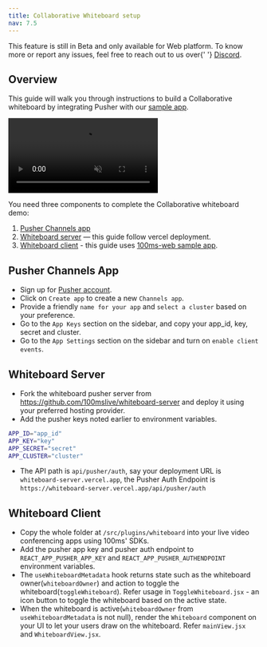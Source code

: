 ```yaml
---
title: Collaborative Whiteboard setup
nav: 7.5
---
```


<Note type="warning">
    This feature is still in Beta and only available for Web platform. To know more or report any
    issues, feel free to reach out to us over{' '}
    <a href={'https://discord.com/invite/kGdmszyzq2'}>Discord</a>.
</Note>

## Overview

This guide will walk you through instructions to build a Collaborative whiteboard by integrating Pusher with our [sample app](https://github.com/100mslive/100ms-web).

<video loop="true" autoplay="autoPlay" controls="controls" id="vid" muted>
    <source src="/docs/guides/whiteboard-demo.mp4" type="video/mp4" />
</video>
<br />

You need three components to complete the Collaborative whiteboard demo:

1. [Pusher Channels app](#usher-channels-app)
2. [Whiteboard server](#whiteboard-server) — this guide follow vercel deployment.
3. [Whiteboard client](#whiteboard-client) - this guide uses [100ms-web sample app](https://github.com/100mslive/100ms-web).

## Pusher Channels App

-   Sign up for [Pusher account](https://pusher.com/).
-   Click on `Create app` to create a new `Channels app`.
-   Provide a friendly `name for your app` and `select a cluster` based on your preference.
-   Go to the `App Keys` section on the sidebar, and copy your app_id, key, secret and cluster.
-   Go to the `App Settings` section on the sidebar and turn on `enable client events`.

## Whiteboard Server

-   Fork the whiteboard pusher server from https://github.com/100mslive/whiteboard-server and deploy it using your preferred hosting provider.
-   Add the pusher keys noted earlier to environment variables.

```bash
APP_ID="app_id"
APP_KEY="key"
APP_SECRET="secret"
APP_CLUSTER="cluster"
```

-   The API path is `api/pusher/auth`, say your deployment URL is `whiteboard-server.vercel.app`, the Pusher Auth Endpoint is `https://whiteboard-server.vercel.app/api/pusher/auth`

## Whiteboard Client

-   Copy the whole folder at `/src/plugins/whiteboard` into your live video conferencing apps using 100ms' SDKs.
-   Add the pusher app key and pusher auth endpoint to `REACT_APP_PUSHER_APP_KEY` and `REACT_APP_PUSHER_AUTHENDPOINT` environment variables.
-   The `useWhiteboardMetadata` hook returns state such as the whiteboard owner(`whiteboardOwner`) and action to toggle the whiteboard(`toggleWhiteboard`). Refer usage in `ToggleWhiteboard.jsx` - an icon button to toggle the whiteboard based on the active state.
-   When the whiteboard is active(`whiteboardOwner` from `useWhiteboardMetadata` is not null), render the `Whiteboard` component on your UI to let your users draw on the whiteboard. Refer `mainView.jsx` and `WhiteboardView.jsx`.
